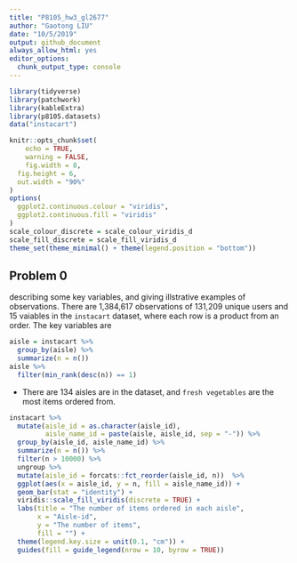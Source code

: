 ```yaml
---
title: "P8105_hw3_gl2677"
author: "Gaotong LIU"
date: "10/5/2019"
output: github_document
always_allow_html: yes
editor_options: 
  chunk_output_type: console
---
```


```r
library(tidyverse)
library(patchwork)
library(kableExtra)
library(p8105.datasets)
data("instacart")

knitr::opts_chunk$set(
	echo = TRUE,
	warning = FALSE,
	fig.width = 8, 
  fig.height = 6,
  out.width = "90%"
)
options(
  ggplot2.continuous.colour = "viridis",
  ggplot2.continuous.fill = "viridis"
)
scale_colour_discrete = scale_colour_viridis_d
scale_fill_discrete = scale_fill_viridis_d
theme_set(theme_minimal() + theme(legend.position = "bottom"))

```

## Problem 0
describing some key variables, and giving illstrative examples of observations. 
There are 1,384,617 observations of 131,209 unique users and 15 vaiables in the `instacart` dataset, where each row is a product from an order. The key variables are 
```r
aisle = instacart %>% 
  group_by(aisle) %>% 
  summarize(n = n()) 
aisle %>% 
  filter(min_rank(desc(n)) == 1)
```
* There are 134 aisles are in the dataset, and `fresh vegetables` are the most items ordered from. 
```r
instacart %>% 
  mutate(aisle_id = as.character(aisle_id),
         aisle_name_id = paste(aisle, aisle_id, sep = "-")) %>% 
  group_by(aisle_id, aisle_name_id) %>% 
  summarize(n = n()) %>% 
  filter(n > 10000) %>% 
  ungroup %>% 
  mutate(aisle_id = forcats::fct_reorder(aisle_id, n))  %>% 
  ggplot(aes(x = aisle_id, y = n, fill = aisle_name_id)) +
  geom_bar(stat = "identity") +
  viridis::scale_fill_viridis(discrete = TRUE) +
  labs(title = "The number of items ordered in each aisle",
       x = "Aisle-id",
       y = "The number of items",
       fill = "") +
  theme(legend.key.size = unit(0.1, "cm")) +
  guides(fill = guide_legend(nrow = 10, byrow = TRUE))
```

